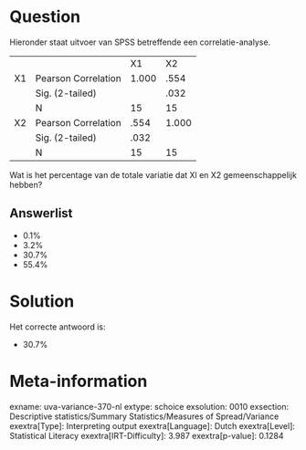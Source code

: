 Question
========

Hieronder staat uitvoer van SPSS betreffende een correlatie-analyse.

  ---- --------------------- ------- -------
                             X1      X2
  X1   Pearson Correlation   1.000   .554
       Sig. (2-tailed)               .032
       N                     15      15
  X2   Pearson Correlation   .554    1.000
       Sig. (2-tailed)       .032     
       N                     15      15
  ---- --------------------- ------- -------

Wat is het percentage van de totale variatie dat Xl en X2
gemeenschappelijk hebben?

Answerlist
----------

* 0.1%
* 3.2%
* 30.7%
* 55.4%

Solution
========

Het correcte antwoord is: 

* 30.7%

Meta-information
================
exname: uva-variance-370-nl
extype: schoice
exsolution: 0010
exsection: Descriptive statistics/Summary Statistics/Measures of Spread/Variance
exextra[Type]: Interpreting output
exextra[Language]: Dutch
exextra[Level]: Statistical Literacy
exextra[IRT-Difficulty]: 3.987
exextra[p-value]: 0.1284
